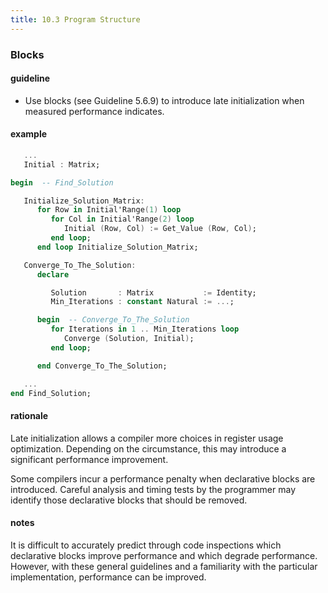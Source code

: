 ```yaml
---
title: 10.3 Program Structure
---
```


### Blocks

#### guideline

- Use blocks (see Guideline 5.6.9) to introduce late initialization
  when measured performance indicates.

#### example

```ada
   ...
   Initial : Matrix;

begin  -- Find_Solution

   Initialize_Solution_Matrix:
      for Row in Initial'Range(1) loop
         for Col in Initial'Range(2) loop
            Initial (Row, Col) := Get_Value (Row, Col);
         end loop;
      end loop Initialize_Solution_Matrix;

   Converge_To_The_Solution:
      declare

         Solution       : Matrix           := Identity;
         Min_Iterations : constant Natural := ...;

      begin  -- Converge_To_The_Solution
         for Iterations in 1 .. Min_Iterations loop
            Converge (Solution, Initial);
         end loop;

      end Converge_To_The_Solution;

   ...
end Find_Solution;
```

#### rationale

Late initialization allows a compiler more choices in register usage
optimization. Depending on the circumstance, this may introduce a
significant performance improvement.

Some compilers incur a performance penalty when declarative blocks are
introduced. Careful analysis and timing tests by the programmer may
identify those declarative blocks that should be removed.

#### notes

It is difficult to accurately predict through code inspections which
declarative blocks improve performance and which degrade performance.
However, with these general guidelines and a familiarity with the
particular implementation, performance can be improved.

